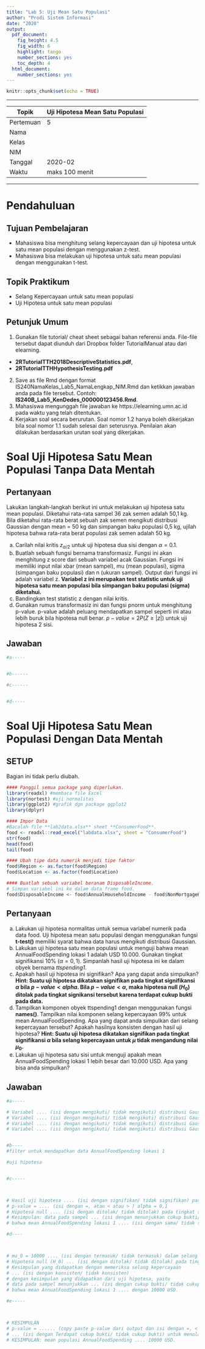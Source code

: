 ---
title: "Lab 5: Uji Mean Satu Populasi"
author: "Prodi Sistem Informasi"
date: "2020"
output:
  pdf_document: 
    fig_height: 4.5
    fig_width: 6
    highlight: tango
    number_sections: yes
    toc_depth: 4
  html_document: 
    number_sections: yes
---

```{r setup, include=FALSE, message=FALSE, warning=FALSE}
knitr::opts_chunk$set(echo = TRUE)
```

******************************************************
Topik    | Uji Hipotesa Mean Satu Populasi        
---------|----------             
Pertemuan| 5   
Nama     |           
Kelas    |       
NIM      |    
Tanggal  | 2020-02
Waktu    | maks 100 menit     
******************************************************

# Pendahuluan

## Tujuan Pembelajaran

- Mahasiswa bisa menghitung selang kepercayaan dan uji hipotesa untuk satu mean populasi dengan menggunakan z-test.
- Mahasiswa bisa melakukan uji hipotesa untuk satu mean populasi dengan menggunakan t-test.

## Topik Praktikum

- Selang Kepercayaan untuk satu mean populasi
- Uji Hipotesa untuk satu mean populasi


## Petunjuk Umum

1. Gunakan file tutorial/ cheat sheet sebagai bahan referensi anda. File-file tersebut dapat diunduh dari Dropbox folder TutorialManual atau dari elearning.    
- **2RTutorialTTH2018DescriptiveStatistics.pdf**,
- **2RTutorialTTHHypothesisTesting.pdf**

2. Save as file Rmd dengan format  IS240NamaKelas_Lab5_NamaLengkap_NIM.Rmd dan ketikkan jawaban anda pada file tersebut. Contoh: **IS240B_Lab5_KenDedes_000000123456.Rmd**. 
3. Mahasiswa mengunggah file jawaban ke https://elearning.umn.ac.id pada waktu yang telah ditentukan. 
4. Kerjakan soal secara berurutan. Soal nomor 1.2 hanya boleh dikerjakan bila soal nomor 1.1 sudah selesai dan seterusnya. Penilaian akan dilakukan berdasarkan urutan soal yang dikerjakan. 


# Soal Uji Hipotesa Satu Mean Populasi Tanpa Data Mentah

## Pertanyaan

Lakukan langkah-langkah berikut ini untuk melakukan uji hipotesa satu mean populasi. Diketahui rata-rata sampel 36 zak semen adalah 50,1 kg. Bila diketahui rata-rata berat sebuah zak semen mengikuti distribusi Gaussian dengan mean = 50 kg dan simpangan baku populasi 0,5 kg, ujilah hipotesa bahwa rata-rata berat populasi zak semen adalah 50 kg. 

a. Carilah nilai kritis $z_{\alpha/2}$ untuk uji hipotesa dua sisi dengan $\alpha = 0.1$.
b. Buatlah sebuah fungsi bernama transformasiz. Fungsi ini akan menghitung z score dari sebuah variabel acak Gaussian.  Fungsi ini memiliki input nilai xbar (mean sampel), mu (mean populasi), sigma (simpangan baku populasi) dan n (ukuran sampel). Output dari fungsi ini adalah variabel z. **Variabel z ini merupakan test statistic untuk uji hipotesa satu mean populasi bila simpangan baku populasi (sigma) diketahui.**
c. Bandingkan test statistic z dengan nilai kritis. 
d. Gunakan rumus transformasiz ini dan fungsi pnorm untuk menghitung p-value. p-value adalah peluang mendapatkan sampel seperti ini atau lebih buruk bila hipotesa null benar. $p-value = 2P(Z \ge |z|)$ untuk uji hipotesa 2 sisi.  

## Jawaban

```{r}
#a-----


#b------

#c------


#d-----

```


# Soal Uji Hipotesa Satu Mean Populasi Dengan Data Mentah

## SETUP

Bagian ini tidak perlu diubah. 

```{r, message=FALSE, warning=FALSE}

#### Panggil semua package yang diperlukan.
library(readxl) #membaca file Excel
library(nortest) #uji normalitas
library(ggplot2) #grafik dgn package ggplot2
library(dplyr)

#### Impor Data
#Bacalah file **lab2data.xlsx** sheet **ConsumerFood**. 
food <- readxl::read_excel("labdata.xlsx", sheet = "ConsumerFood")
str(food)
head(food)
tail(food)

#### Ubah tipe data numerik menjadi tipe faktor
food$Region <- as.factor(food$Region)
food$Location <- as.factor(food$Location)

#### Buatlah sebuah variabel beranam DisposableIncome. 
# Simpan variabel ini ke dalam data frame food. 
food$DisposableIncome <- food$AnnualHouseholdIncome - food$NonMortgageHouseholdDebt
```

## Pertanyaan

a. Lakukan uji hipotesa normalitas untuk semua variabel numerik pada data food. Uji hipotesa mean satu populasi dengan menggunakan fungsi **t-test()** memiliki syarat bahwa data harus mengikuti distribusi Gaussian.
b. Lakukan uji hipotesa satu mean populasi untuk menguji bahwa mean AnnualFoodSpending lokasi 1 adalah USD 10.000. Gunakan tingkat signifikansi 10% ($\alpha = 0,1$). Simpanlah hasil uji hipotesa ini ke dalam obyek bernama *ttspending1*. 
c. Apakah hasil uji hipotesa ini signifikan? Apa yang dapat anda simpulkan?
**Hint: Suatu uji hipotesa dikatakan signifikan pada tingkat signifikansi $\alpha$ bila $p-value < alpha$. Bila $p-value < \alpha$, maka hipotesa null $(H_0)$ ditolak pada tingkat signikansi tersebut karena terdapat cukup bukti pada data.**
d. Tampilkan komponen obyek ttspending1 dengan menggunakan fungsi **names()**. Tampilkan nilai komponen selang kepercayaan 99% untuk mean AnnualFoodSpending. Apa yang dapat anda simpulkan dari selang kepercayaan tersebut? Apakah hasilnya konsisten dengan hasil uji hipotesa?
**Hint: Suatu uji hipotesa dikatakan signifikan pada tingkat signifikansi $\alpha$ bila selang kepercayaan untuk $\mu$ tidak mengandung nilai $\mu_0$.** 
e. Lakukan uji hipotesa satu sisi untuk menguji apakah mean AnnualFoodSpending lokasi 1 lebih besar dari 10.000 USD. Apa yang bisa anda simpulkan?


## Jawaban

```{r, message = FALSE, warning = FALSE}

#a-----

# Variabel .... (isi dengan mengikuti/ tidak mengikuti) distribusi Gaussian
# Variabel .... (isi dengan mengikuti/ tidak mengikuti) distribusi Gaussian
# Variabel .... (isi dengan mengikuti/ tidak mengikuti) distribusi Gaussian
# Variabel .... (isi dengan mengikuti/ tidak mengikuti) distribusi Gaussian


#b----
#filter untuk mendapatkan data AnnualFoodSpending lokasi 1

#uji hipotesa


#c-----



# Hasil uji hipotesa .... (isi dengan signifikan/ tidak signifikan) pada alfa 0,1. 
# p-value = .... (isi dengan =, atau < atau > ) alpha = 0,1 
# Hipotesa null .... (isi dengan ditolak/ tidak ditolak) pada tingkat signifikansi 0.1
# Kesimpulan: data pada sampel ... (isi dengan menunjukkan cukup bukti/ tidak cukup bukti)
# bahwa mean AnnualFoodSpending lokasi 1 .... (isi dengan sama/ tidak sama dengan) 10000 USD.

#d----



# mu_0 = 10000 .... (isi dengan termasuk/ tidak termasuk) dalam selang kepercayaan .... (copy paste nilai selang kepercayaan di sini).
# Hipotesa null (H_0) ... (isi dengan ditolak/ tidak ditolak) pada tingkat signifikansi 0,1. 
# Kesimpulan yang didapatkan dengan memeriksa selang kepercayaan
# ... (isi dengan konsisten/ tidak konsisten) 
# dengan kesimpulan yang didapatkan dari uji hipotesa, yaitu
# data pada sampel menunjukkan ... (isi dengan cukup bukti/ tidak cukup bukti) 
# bahwa mean AnnualFoodSpending lokasi 1 .... dengan 10000 USD.

#e-----



# KESIMPULAN
# p-value = ...... (copy paste p-value dari output dan isi dengan =, < atau >) alpha = 0,1
# ... (isi dengan Terdapat cukup bukti/ tidak cukup bukti) untuk menolak H0 pada tingkat signifikansi 10%.
# KESIMPULAN: mean populasi AnnualFoodSpending .... 10000 USD.
```


